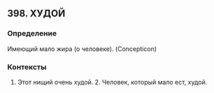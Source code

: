 ## 398. ХУДОЙ
### Определение
Имеющий мало жира (о человеке). (Concepticon)

### Контексты
1. Этот нищий очень худой. 2. Человек, который мало ест, худой.

